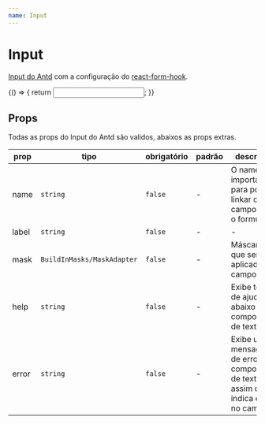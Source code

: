 ```yaml
---
name: Input
---
```




# Input

[Input do Antd](https://ant.design/components/input/) com a
configuração do [react-form-hook](https://react-hook-form.com).

<Playground>
  {() => {
    return <Input label='Label' name='name' />;
  }}
</Playground>

## Props

Todas as props do Input do Antd são validos, abaixos as props extras.

| prop  | tipo                       | obrigatório | padrão | descrição                                                                           |
| ----- | -------------------------- | ----------- | ------ | ----------------------------------------------------------------------------------- |
| name  | `string`                   | `false`     | -      | O name é importante para poder linkar o campo com o formulário                      |
| label | `string`                   | `false`     | -      | -                                                                                   |
| mask  | `BuildInMasks/MaskAdapter` | `false`     | -      | Máscara que será aplicada no campo.                                                 |
| help  | `string`                   | `false`     | -      | Exibe texto de ajuda abaixo do componente de texto.                                 |
| error | `string`                   | `false`     | -      | Exibe uma mensagem de erro no componente de texto, assim como indica erro no campo. |
